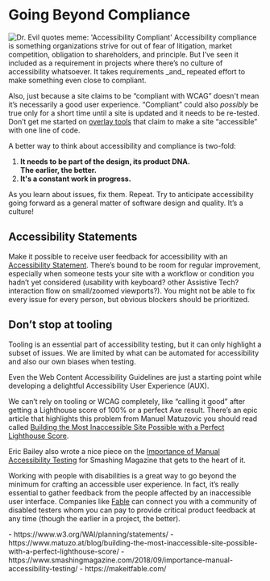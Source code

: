 
# Going Beyond Compliance

<img alt="Dr. Evil quotes meme: 'Accessibility Compliant'" src="/compliant.jpg" className="max-w-[300px] float-none my-6 ml-4 lg:float-right" />
Accessibility compliance is something organizations strive for out of fear of litigation, market competition, obligation to shareholders, and principle. But I’ve seen it included as a requirement in projects where there’s no culture of accessibility whatsoever. It takes requirements _and_ repeated effort to make something even close to compliant.

Also, just because a site claims to be “compliant with WCAG” doesn't mean it’s necessarily a good user experience. “Compliant” could also _possibly_ be true only for a short time until a site is updated and it needs to be re-tested. Don’t get me started on [overlay tools](https://overlayfactsheet.com/) that claim to make a site “accessible” with one line of code.

A better way to think about accessibility and compliance is two-fold:
1. **It needs to be part of the design, its product DNA. <br />The earlier, the better.**
2. **It's a constant work in progress.**

As you learn about issues, fix them. Repeat. Try to anticipate accessibility going forward as a general matter of software design and quality. It’s a culture!

## Accessibility Statements
Make it possible to receive user feedback for accessibility with an [Accessibility Statement](https://www.w3.org/WAI/planning/statements/). There’s bound to be room for regular improvement, especially when someone tests your site with a workflow or condition you hadn’t yet considered (usability with keyboard? other Assistive Tech? interaction flow on small/zoomed viewports?). You might not be able to fix every issue for every person, but obvious blockers should be prioritized.

## Don’t stop at tooling
Tooling is an essential part of accessibility testing, but it can only highlight a subset of issues. We are limited by what can be automated for accessibility and also our own biases when testing.

Even the Web Content Accessibility Guidelines are just a starting point while developing a delightful Accessibility User Experience (AUX).

We can’t rely on tooling or WCAG completely, like “calling it good” after getting a Lighthouse score of 100% or a perfect Axe result. There’s an epic article that highlights this problem from Manuel Matuzovic you should read called [Building the Most Inaccessible Site Possible with a Perfect Lighthouse Score](https://www.matuzo.at/blog/building-the-most-inaccessible-site-possible-with-a-perfect-lighthouse-score/).

Eric Bailey also wrote a nice piece on the [Importance of Manual Accessibility Testing](https://www.smashingmagazine.com/2018/09/importance-manual-accessibility-testing/) for Smashing Magazine that gets to the heart of it.

Working with people with disabilities is a great way to go beyond the minimum for crafting an accessible user experience. In fact, it’s really essential to gather feedback from the people affected by an inaccessible user interface. Companies like [Fable](https://makeitfable.com/) can connect you with a community of disabled testers whom you can pay to provide critical product feedback at any time (though the earlier in a project, the better).

<Links>
- https://www.w3.org/WAI/planning/statements/
- https://www.matuzo.at/blog/building-the-most-inaccessible-site-possible-with-a-perfect-lighthouse-score/
- https://www.smashingmagazine.com/2018/09/importance-manual-accessibility-testing/
- https://makeitfable.com/
</Links>